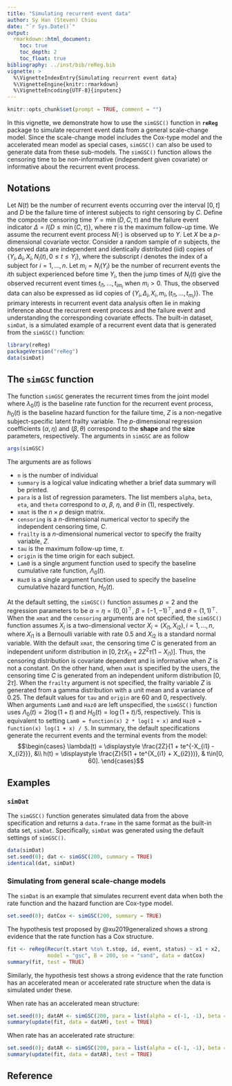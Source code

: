 ```yaml
---
title: "Simulating recurrent event data"
author: Sy Han (Steven) Chiou
date: "`r Sys.Date()`"
output:
  rmarkdown::html_document:
    toc: true
    toc_depth: 2
    toc_float: true
bibliography: ../inst/bib/reReg.bib
vignette: >
  %\VignetteIndexEntry{Simulating recurrent event data}
  %\VignetteEngine{knitr::rmarkdown}
  %\VignetteEncoding{UTF-8}{inputenc}
---
```


<script type="text/x-mathjax-config">
MathJax.Hub.Config({
  TeX: { equationNumbers: { autoNumber: "AMS" } }
});
</script>

```r
knitr::opts_chunk$set(prompt = TRUE, comment = "")
```
In this vignette, we demonstrate how to use the `simGSC()` function in __`reReg`__ package
to simulate recurrent event data from a general scale-change model.
Since the scale-change model includes the Cox-type model and the
accelerated mean model as special cases, `simGSC()` can also be used to generate data from these sub-models.
The `simGSC()` function allows the censoring time to be non-informative (independent given covariate)
or informative about the recurrent event process. 

## Notations
Let $N(t)$ be the number of recurrent events occurring over the interval $[0, t]$ and
$D$ be the failure time of interest subjects to right censoring by $C$.
Define the composite censoring time $Y = \min(D, C, \tau)$ and
the failure event indicator $\Delta = I\{D\le \min(C, \tau)\}$, where
$\tau$ is the maximum follow-up time.
We assume the recurrent event process $N(\cdot)$ is observed up to $Y$.
Let $X$ be a $p$-dimensional covariate vector.
Consider a random sample of $n$ subjects,
the observed data are independent and identically distributed (iid) copies of
$\{Y_i, \Delta_i, X_i, N_i(t), 0\le t\le Y_i\}$,
where the subscript $i$ denotes the index of a subject for $i= 1, \ldots, n$.
Let $m_i = N_i(Y_i)$ be the number of recurrent events the $i$th subject experienced
before time $Y_i$, then the jump times of $N_i(t)$ give the observed recurrent
event times
$t_{i1}, \ldots, t_{im_i}$ when $m_i > 0$.
Thus, the observed data can also be expressed as iid copies
of $\{Y_i, \Delta_i, X_i, m_i, (t_{i1}, \ldots, t_{m_i})\}$.
The primary interests in recurrent event data analysis often lie in
making inference about the recurrent event process and the failure event
and understanding the corresponding covariate effects.
The built-in dataset, `simDat`, is a simulated example of a recurrent event data that is generated from the
`simGSC()` function:
```R
library(reReg)
packageVersion("reReg")
data(simDat)
```

   
## The `simGSC` function {-}
The function `simGSC` generates the recurrent times from the joint model
\begin{equation}
  \begin{cases}
    \lambda(t) = \displaystyle Z\lambda_0(te^{X^\top\alpha})e^{X^\top\beta},&\\
    h(t) = \displaystyle Zh_0(te^{X^\top\eta})e^{X^\top\theta}, &t\in[0, \tau],
  \end{cases}
\end{equation}
where $\lambda_0(t)$ is the baseline rate function for the recurrent event process,
$h_0(t)$ is the baseline hazard function for the failure time, 
$Z$ is a non-negative subject-specific latent frailty variable.
The $p$-dimensional regression coefficients
$(\alpha, \eta)$ and $(\beta, \theta)$
correspond to the **shape** and the **size** parameters, respectively.
The arguments in `simGSC` are as follow
```r
args(simGSC)
```
The arguments are as follows

* `n` is the number of individual
* `summary` is a logical value indicating whether a brief data summary will be printed.
* `para` is a list of regression parameters. 
The list members `alpha`, `beta`, `eta`, and `theta` 
correspond to $\alpha$, $\beta$, $\eta$, and $\theta$ in (1), respectively.
* `xmat` is the $n\times p$ design matrix. 
* `censoring` is a $n$-dimensional numerical vector to specify the independent censoring time, $C$.
* `frailty` is a $n$-dimensional numerical vector to specify the frailty variable, $Z$.
* `tau` is the maximum follow-up time, $\tau$.
* `origin` is the time origin for each subject.
* `Lam0` is a single argument function used to specify the baseline cumulative rate function, $\Lambda_0(t)$.
* `Haz0` is a single argument function used to specify the baseline cumulative hazard function, $H_0(t)$.

At the default setting, the `simGSC()` function assumes $p = 2$ and the regression
parameters to be $\alpha = \eta=(0, 0)^\top$, $\beta = (-1, -1)^\top$, and $\theta = (1, 1)^\top$.
When the `xmat` and the `censoring` arguments are not specified,
the `simGSC()` function assumes $X_i$ is a two-dimensional vector $X_i = (X_{i1}, X_{i2}), i = 1, \ldots, n$,
where $X_{i1}$ is a Bernoulli variable with rate 0.5 and $X_{i2}$ is a standard normal variable.
With the default `xmat`, the censoring time $C$ is generated from
an independent uniform distribution in $[0, 2\tau X_{i1} + 2Z^2\tau(1 - X_{i1})]$.
Thus, the censoring distribution is covariate dependent and
is informative when $Z$ is not a constant.
On the other hand, when `xmat` is specified by the users,
the censoring time $C$ is generated from an independent uniform distribution $[0, 2 \tau]$.
When the `frailty` argument is not specified, the frailty variable $Z$ is generated
from a gamma distribution with a unit mean and a variance of 0.25.
The default values for `tau` and `origin` are 60 and 0, respectively.
When arguments `Lam0` and `Haz0` are left unspecified,
the `simGSC()` function uses $\Lambda_0(t) = 2\log(1 + t)$
and $H_0(t) = \log(1 + t) / 5$, respectively.
This is equivalent to setting
`Lam0 = function(x) 2 * log(1 + x)` and `Haz0 = function(x) log(1 + x) / 5`.
In summary, the default specifications generate the recurrent events and the terminal events
from the model:
$$\begin{cases}
     \lambda(t) = \displaystyle \frac{2Z}{1 + te^{-X_{i1} - X_{i2}}}, &\\
     h(t) = \displaystyle \frac{Z}{5(1 + te^{X_{i1} + X_{i2}})}, & t\in[0, 60].
   \end{cases}$$


## Examples

### `simDat`
The `simGSC()` function generates simulated data from the above specification and returns a
`data.frame` in the same format as the built-in data set, `simDat`.
Specifically, `simDat` was generated using the default settings of `simGSC()`.
```R
data(simDat)
set.seed(0); dat <- simGSC(200, summary = TRUE)
identical(dat, simDat)
```

### Simulating from general scale-change models
The `simDat` is an example that simulates recurrent event data when both the rate function and the hazard function 
are Cox-type model. 
```R
set.seed(0); datCox <- simGSC(200, summary = TRUE)
```
The hypothesis test proposed by @xu2019generalized shows a strong evidence that the rate function 
has a Cox structure.
```R
fit <- reReg(Recur(t.start %to% t.stop, id, event, status) ~ x1 + x2, 
             model = "gsc", B = 200, se = "sand", data = datCox)
summary(fit, test = TRUE)
```

Similarly, the hypothesis test shows a strong evidence that the rate function has
an accelerated mean or accelerated rate structure when the data is simulated under
these.

When rate has an accelerated mean structure:
```R
set.seed(0); datAM <- simGSC(200, para = list(alpha = c(-1, -1), beta = c(-1, -1)))
summary(update(fit, data = datAM), test = TRUE)
```

When rate has an accelerated rate structure:
```R
set.seed(0); datAR <- simGSC(200, para = list(alpha = c(-1, -1), beta = c(0, 0)))
summary(update(fit, data = datAR), test = TRUE)
```
 
## Reference
